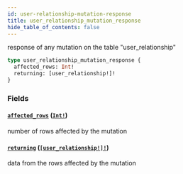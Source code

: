 ```yaml
---
id: user-relationship-mutation-response
title: user_relationship_mutation_response
hide_table_of_contents: false
---
```


response of any mutation on the table "user_relationship"

```graphql
type user_relationship_mutation_response {
  affected_rows: Int!
  returning: [user_relationship!]!
}
```

### Fields

#### [`affected_rows`](#) ([`Int!`](/07-graphql/scalars/int))

number of rows affected by the mutation

#### [`returning`](#) ([`[user_relationship!]!`](/07-graphql/objects/user-relationship))

data from the rows affected by the mutation
